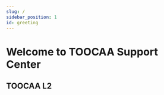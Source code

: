 ```yaml
---
slug: /
sidebar_position: 1
id: greeting
---
```


# Welcome to TOOCAA Support Center

## TOOCAA L2

<cardbox>
  <card
    href="https://wiki.toocaa.com/en/toocaa-l2/"
    title="TOOCAA L2"
    img={'http://wiki-toocaa.oss-cn-hongkong.aliyuncs.com/wiki/20241221-111714.png'}
  />

<card
  href="https://wiki.toocaa.com/en/toocaa-l2/TOOCAA%20L2%20Accessories/"
  title="Accessories"
  img="http://wiki-toocaa.oss-cn-hongkong.aliyuncs.com/wiki/20241220-171848.jpg"
/>


<card
  href="https://wiki.toocaa.com/en/toocaa-l2/TOOCAA%20L2%20Accessories/Laser%20Module/"
  title="TOOCAA L2 Laser Module"
  img="http://wiki-toocaa.oss-cn-hongkong.aliyuncs.com/wiki/11111.png"
/>

</cardbox>
